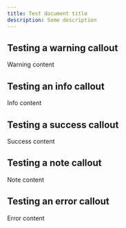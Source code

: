 ```yaml
---
title: Test document title
description: Some description
---
```


## Testing a warning callout

<Warning title="Warning title">
Warning content
</Warning>

## Testing an info callout

<Info title="Info title">
Info content
</Info>

## Testing a success callout

<Success title="Success title">
Success content
</Success>

## Testing a note callout

<Note title="Note title">
Note content
</Note>

## Testing an error callout

<Error title="Error title">
Error content
</Error>
